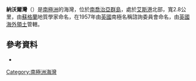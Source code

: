 {{coord|54|2|S|37|41|W|display=title}}

'''納沃爾灣'''（{{lang-en|Narval Bay}}）是[[南極洲|南極洲]]的海灣，位於[[南喬治亞群島|南喬治亞群島]]，處於[[艾斯港|艾斯港]]北部，寬2.8公里，由[[蘇格蘭|蘇格蘭]]地質學家命名，在1957年由[[英國|英國]]南極名稱諮詢委員會命名，由[[英國海外領土|英國海外領土]]管轄。

==參考資料==
*{{usgs-gazetteer}}

{{Antarctica-geo-stub}}
[[Category:南極洲海灣|Category:南極洲海灣]]